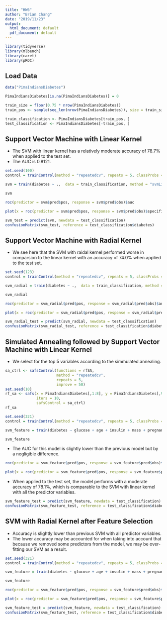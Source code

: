 ```yaml
---
title: "HW6"
author: "Brian Chang"
date: "2019/11/23"
output:
  html_document: default
  pdf_document: default
---
```


```r
library(tidyverse)
library(mlbench)
library(caret)
library(pROC)
```

## Load Data

```r
data("PimaIndiansDiabetes")

PimaIndiansDiabetes[is.na(PimaIndiansDiabetes)] = 0

train_size = floor(0.75 * nrow(PimaIndiansDiabetes))
train_pos <- sample(seq_len(nrow(PimaIndiansDiabetes)), size = train_size)

train_classification <- PimaIndiansDiabetes[train_pos, ]
test_classification <- PimaIndiansDiabetes[-train_pos, ]
```

## Support Vector Machine with Linear Kernel
* The SVM with linear kernel has a relatively moderate accuracy of 78.7% when applied to the test set. 
* The AUC is 0.8121.

```r
set.seed(100)
control = trainControl(method = "repeatedcv", repeats = 5, classProbs = T, savePredictions = T)

svm = train(diabetes ~ .,  data = train_classification, method = "svmLinear", tuneLength = 10, trControl = control)

svm
```


```r
roc(predictor = svm$pred$pos, response = svm$pred$obs)$auc

plot(x = roc(predictor = svm$pred$pos, response = svm$pred$obs)$specificities, y = roc(predictor = svm$pred$pos, response = svm$pred$obs)$sensitivities, col= "blue", xlim = c(1, 0), type ="l", ylab = "Sensitivity", xlab = "Specificity")
```


```r
svm_test = predict(svm, newdata = test_classification)
confusionMatrix(svm_test, reference = test_classification$diabetes)
```

## Support Vector Machine with Radial Kernel
* We see here that the SVM with raidal kernel performed worse in comparsion to the linear kernel with an accuracy of 74.0% when applied to the test set.

```r
set.seed(123)
control = trainControl(method = "repeatedcv", repeats = 5, classProbs = T, savePredictions = T)

svm_radial = train(diabetes ~ .,  data = train_classification, method = "svmRadial", tuneLength = 10, trControl = control)

svm_radial
```


```r
roc(predictor = svm_radial$pred$pos, response = svm_radial$pred$obs)$auc

plot(x = roc(predictor = svm_radial$pred$pos, response = svm_radial$pred$obs)$specificities, y = roc(predictor = svm_radial$pred$pos, response = svm_radial$pred$obs)$sensitivities, col= "blue", xlim = c(1, 0), type ="l", ylab = "Sensitivity", xlab = "Specificity")
```


```r
svm_radial_test = predict(svm_radial, newdata = test_classification)
confusionMatrix(svm_radial_test, reference = test_classification$diabetes)
```

## Simulated Annealing followed by Support Vector Machine with Linear Kernel
* We select for the top 5 variables according to the simmulated annealing.
```r
sa_ctrl <- safsControl(functions = rfSA,
                       method = "repeatedcv",
                       repeats = 5,
                       improve = 50)
set.seed(10)
rf_sa <- safs(x = PimaIndiansDiabetes[,1:8], y = PimaIndiansDiabetes[,9],
              iters = 10,
              safsControl = sa_ctrl)
rf_sa
```

```r
set.seed(321)
control = trainControl(method = "repeatedcv", repeats = 5, classProbs = T, savePredictions = T)

svm_feature = train(diabetes ~ glucose + age + insulin + mass + pregnant,  data = train_classification, method = "svmLinear", tuneLength = 10, trControl = control)

svm_feature
```

* The AUC for this model is slightly lower than the previous model but by a negligible difference.

```r
roc(predictor = svm_feature$pred$pos, response = svm_feature$pred$obs)$auc

plot(x = roc(predictor = svm_feature$pred$pos, response = svm_feature$pred$obs)$specificities, y = roc(predictor = svm_feature$pred$pos, response = svm_feature$pred$obs)$sensitivities, col= "blue", xlim = c(1, 0), type ="l", ylab = "Sensitivity", xlab = "Specificity")
```

* When applied to the test set, the model performs with a moderate accuracy of 78.1%, which is comparable to the SVM with linear kernel with all the predictor variables.
```r
svm_feature_test = predict(svm_feature, newdata = test_classification)
confusionMatrix(svm_feature_test, reference = test_classification$diabetes)
```

## SVM with Radial Kernel after Feature Selection
* Accuracy is slightly lower than previous SVM with all predictor variables.
* The lower accuracy may be accounted for when taking into account that because we removed some predictors from the model, we may be over-fitting our SVM as a result.
```r
set.seed(321)
control = trainControl(method = "repeatedcv", repeats = 5, classProbs = T, savePredictions = T)

svm_feature = train(diabetes ~ glucose + age + insulin + mass + pregnant,  data = train_classification, method = "svmRadial", tuneLength = 10, trControl = control)

svm_feature
```


```r
roc(predictor = svm_feature$pred$pos, response = svm_feature$pred$obs)$auc

plot(x = roc(predictor = svm_feature$pred$pos, response = svm_feature$pred$obs)$specificities, y = roc(predictor = svm_feature$pred$pos, response = svm_feature$pred$obs)$sensitivities, col= "blue", xlim = c(1, 0), type ="l", ylab = "Sensitivity", xlab = "Specificity")
```

```r
svm_feature_test = predict(svm_feature, newdata = test_classification)
confusionMatrix(svm_feature_test, reference = test_classification$diabetes)
```
